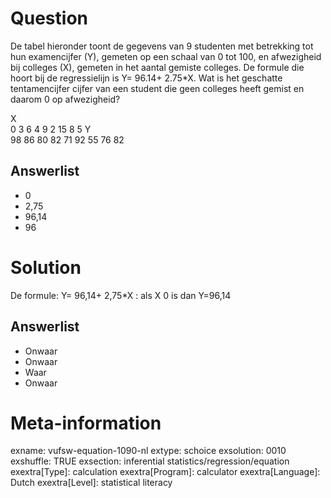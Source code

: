 Question
========
De tabel hieronder toont de gegevens van 9 studenten met betrekking tot hun examencijfer (Y), gemeten op een schaal van 0 tot 100, en afwezigheid bij colleges (X), gemeten in het aantal gemiste colleges. De formule die hoort bij de regressielijn is Y= 96.14+ 2.75*X. Wat is het geschatte tentamencijfer cijfer van een student die geen colleges heeft gemist en daarom 0 op afwezigheid?  
  
  

<tabel> <colgroup> <col style="width: 9%" /> <col style="width: 9%" /> <col style="width: 9%" /> <col style="width: 9%" /> <col style="width: 9%" /> <col style="width: 9%" /> <col style="width: 9%" /> <col style="width: 9%" /> <col style="width: 9%" /> <col style="width: 9%" /> <col style="width: 9%" /> </colgroep> <tbody> <tr class="odd"> <td class="tvcss_2">X</td> <td class="tvcss_3"><br /> </td> <td class="tvcss_4">0</td> <td class="tvcss_4">3</td> <td class="tvcss_4">6</td> <td class="tvcss_4">4</td> <td class="tvcss_4">9</td> <td class="tvcss_4">2</td> <td class="tvcss_4">15</td> <td class="tvcss_4">8</td> <td class="tvcss_4">5</td> </tr> <tr class="even"> <td class="tvcss_2">Y</td> <td class="tvcss_3"><br /> </td> <td class="tvcss_4">98</td> <td class="tvcss_4">86</td> <td class="tvcss_4">80</td> <td class="tvcss_4">82</td> <td class="tvcss_4">71</td> <td class="tvcss_4">92</td> <td class="tvcss_4">55</td> <td class="tvcss_4">76</td> <td class="tvcss_4">82</td> </tr> </tbody> </table>

Answerlist
----------
* 0
* 2,75
* 96,14
* 96

Solution
========

De formule: Y= 96,14+ 2,75*X : als X 0 is dan Y=96,14

Answerlist
----------
* Onwaar
* Onwaar
* Waar
* Onwaar

Meta-information
================
exname: vufsw-equation-1090-nl
extype: schoice
exsolution: 0010
exshuffle: TRUE
exsection: inferential statistics/regression/equation
exextra[Type]: calculation
exextra[Program]: calculator
exextra[Language]: Dutch
exextra[Level]: statistical literacy

